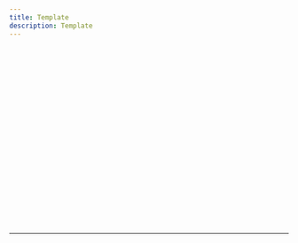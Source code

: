 ```yaml
---
title: Template
description: Template
---
```



<div className="space-y-1 max-w-none">
  <QuestionBlock
    client:load
    id="q1"
    question="Question 1"
    options={["A", "B", "C", "D"]}
    correctIndexes={[0]}
  />
<br />
  <QuestionBlock
    client:load
    id="q2"
    question="Question 2"
    options={["A", "B", "C", "D"]}
    correctIndexes={[1]}
  />
<br />
  <QuestionBlock
    client:load
    id="q3"
    question="Question 3"
    options={["A", "B", "C", "D"]}
    correctIndexes={[2]}
  />
<br />
  <QuestionBlock
    client:load
    id="q4"
    question="Question 4"
    options={["A", "B", "C", "D"]}
    correctIndexes={[3]}
  />
<br />
  <QuestionBlock
    client:load
    id="q5"
    question="Question 5"
    options={["A", "B", "C", "D"]}
    correctIndexes={[0]}
  />
<br />
  <QuestionBlock
    client:load
    id="q6"
    question="Question 6"
    options={["A", "B", "C", "D"]}
    correctIndexes={[1]}
  />
<br />
  <QuestionBlock
    client:load
    id="q7"
    question="Question 7"
    options={["A", "B", "C", "D"]}
    correctIndexes={[2]}
  />
<br />
  <QuestionBlock
    client:load
    id="q8"
    question="Question 8"
    options={["A", "B", "C", "D"]}
    correctIndexes={[3]}
  />
<br />
  <QuestionBlock
    client:load
    id="q9"
    question="Question 9"
    options={["A", "B", "C", "D"]}
    correctIndexes={[0]}
  />
<br />
  <QuestionBlock
    client:load
    id="q10"
    question="Question 10"
    options={["A", "B", "C", "D"]}
    correctIndexes={[1]}
  />
<br />
  <QuestionBlock
    client:load
    id="q11"
    question="Question 11"
    options={["A", "B", "C", "D"]}
    correctIndexes={[2]}
  />
<br />
  <QuestionBlock
    client:load
    id="q12"
    question="Question 12"
    options={["A", "B", "C", "D"]}
    correctIndexes={[3]}
  />
<br />
  <QuestionBlock
    client:load
    id="q13"
    question="Question 13"
    options={["A", "B", "C", "D"]}
    correctIndexes={[0]}
  />
<br />
  <QuestionBlock
    client:load
    id="q14"
    question="Question 14"
    options={["A", "B", "C", "D"]}
    correctIndexes={[1]}
  />
<br />
  <QuestionBlock
    client:load
    id="q15"
    question="Question 15"
    options={["A", "B", "C", "D"]}
    correctIndexes={[2]}
  />
<br />
  <QuestionBlock
    client:load
    id="q16"
    question="Question 16"
    options={["A", "B", "C", "D"]}
    correctIndexes={[3]}
  />
<br />
  <QuestionBlock
    client:load
    id="q17"
    question="Question 17"
    options={["A", "B", "C", "D"]}
    correctIndexes={[0]}
  />
<br />
  <QuestionBlock
    client:load
    id="q18"
    question="Question 18"
    options={["A", "B", "C", "D"]}
    correctIndexes={[1]}
  />
<br />
  <QuestionBlock
    client:load
    id="q19"
    question="Question 19"
    options={["A", "B", "C", "D"]}
    correctIndexes={[2]}
  />
<br />
  <QuestionBlock
    client:load
    id="q20"
    question="Question 20"
    options={["A", "B", "C", "D"]}
    correctIndexes={[3]}
  />
</div>

---

<BmcPopup client:only="react" />
